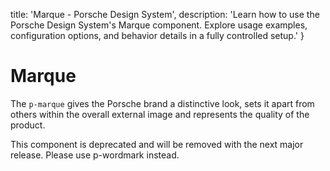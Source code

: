 
  title: 'Marque - Porsche Design System',
  description: 'Learn how to use the Porsche Design System\'s Marque component. Explore usage examples, configuration options, and behavior details in a fully controlled setup.'
}

# Marque <ComponentStatus tagName="p-marque"></ComponentStatus>

The `p-marque` gives the Porsche brand a distinctive look, sets it apart from others within the overall external image
and represents the quality of the product.

<Notification heading="Deprecation hint" heading-tag="h2" state="error">
  This component is deprecated and will be removed with the next major release.
  Please use <Link href="/components/wordmark/">p-wordmark</Link> instead.
</Notification>

<Configurator tagName="p-marque" story={marqueStory} />

